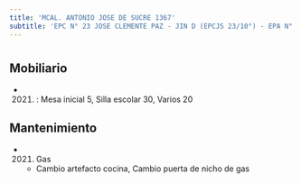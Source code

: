 ```yaml
---
title: 'MCAL. ANTONIO JOSE DE SUCRE 1367'
subtitle: 'EPC N° 23 JOSE CLEMENTE PAZ - JIN D (EPCJS 23/10°) - EPA N° 23 JOSE CLEMENTE PAZ'
---
```


#


## Mobiliario

*  (2021) : Mesa inicial 5, Silla escolar 30, Varios 20 





## Mantenimiento

*  (2021) Gas 
    + Cambio artefacto cocina, Cambio puerta de nicho de gas




